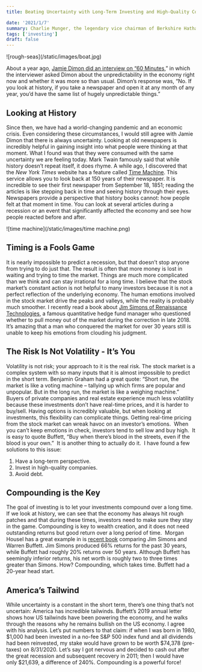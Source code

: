 ```yaml
---
title: Beating Uncertainty with Long-Term Investing and High-Quality Companies

date: '2021/1/7'
summary: Charlie Munger, the legendary vice chairman of Berkshire Hathaway and Warren Buffett's long-time business partner, has a wealth of knowledge and experience that has made him one of the most respected figures in the world of investing and business.
tags: ['investing']
draft: false
---
```


<div className="my-1 px-2 w-full overflow-hidden">![rough-seas](/static/images/boat.jpg)</div>

About a year ago, [Jamie Dimon did an interview on “60 Minutes](https://www.cbsnews.com/news/jamie-dimon-jp-morgan-chase-ceo-the-60-minutes-interview-2019-11-10/),” in which the interviewer asked Dimon about the unpredictability in the economy right now and whether it was more so than usual. Dimon’s response was, “No. If you look at history, if you take a newspaper and open it at any month of any year, you’d have the same list of hugely unpredictable things.”

## Looking at History

Since then, we have had a world-changing pandemic and an economic crisis. Even considering these circumstances, I would still agree with Jamie Dimon that there is always uncertainty. Looking at old newspapers is incredibly helpful in gaining insight into what people were thinking at that moment. What I found was that they were consumed with the same uncertainty we are feeling today. Mark Twain famously said that while history doesn’t repeat itself, it does rhyme. A while ago, I discovered that the _New York Times_ website has a feature called [Time Machine](https://timesmachine.nytimes.com/browser). This service allows you to look back at 150 years of their newspaper. It is incredible to see their first newspaper from September 18, 1851; reading the articles is like stepping back in time and seeing history through their eyes. Newspapers provide a perspective that history books cannot: how people felt at that moment in time. You can look at several articles during a recession or an event that significantly affected the economy and see how people reacted before and after.

<div className="my-1 px-2 w-full overflow-hidden">
  ![time machine](/static/images/time machine.png)
</div>

## Timing is a Fools Game

It is nearly impossible to predict a recession, but that doesn’t stop anyone from trying to do just that. The result is often that more money is lost in waiting and trying to time the market. Things are much more complicated than we think and can stay irrational for a long time. I believe that the stock market’s constant action is not helpful to many investors because it is not a perfect reflection of the underlying economy. The human emotions involved in the stock market drive the peaks and valleys, while the reality is probably much smoother. I recently read a book about [Jim Simons of Renaissance Technologies](https://www.amazon.com/Man-Who-Solved-Market-Revolution/dp/073521798X), a famous quantitative hedge fund manager who questioned whether to pull money out of the market during the correction in late 2018. It’s amazing that a man who conquered the market for over 30 years still is unable to keep his emotions from clouding his judgment.

## The Risk Is Not Volatility - It’s You

Volatility is not risk; your approach to it is the real risk. The stock market is a complex system with so many inputs that it is almost impossible to predict in the short term. Benjamin Graham had a great quote: “Short run, the market is like a voting machine – tallying up which firms are popular and unpopular. But in the long run, the market is like a weighing machine.” Buyers of private companies and real estate experience much less volatility because these investments don’t have real-time prices, and it is harder to buy/sell. Having options is incredibly valuable, but when looking at investments, this flexibility can complicate things. Getting real-time pricing from the stock market can wreak havoc on an investor’s emotions.  When you can’t keep emotions in check, investors tend to sell low and buy high.  It is easy to quote Buffett, “Buy when there’s blood in the streets, even if the blood is your own.”  It is another thing to actually do it.  I have found a few solutions to this issue:

1. Have a long-term perspective.
2. Invest in high-quality companies.
3. Avoid debt.

## Compounding is the Key

The goal of investing is to let your investments compound over a long time. If we look at history, we can see that the economy has always hit rough patches and that during these times, investors need to make sure they stay in the game. Compounding is key to wealth creation, and it does not need outstanding returns but good return over a long period of time.  Morgan Housel has a great example in is [recent book](https://www.amazon.com/Psychology-Money-Timeless-lessons-happiness/dp/0857197681) comparing Jim Simons and Warren Buffett. Jim Simons produced 66% returns for the past 30 years, while Buffett had roughly 20% returns over 50 years. Although Buffett has seemingly inferior returns, his net worth is roughly two to three times greater than Simons. How? Compounding, which takes time. Buffett had a 20-year head start.

## America’s Tailwind

While uncertainty is a constant in the short term, there’s one thing that’s not uncertain: America has incredible tailwinds. Buffett’s 2019 annual letter shows how US tailwinds have been powering the economy, and he walks through the reasons why he remains bullish on the US economy. I agree with his analysis. Let’s put numbers to that claim: if when I was born in 1980, \$1,000 had been invested in a no-fee S&P 500 index fund and all dividends had been reinvested, my stake would have grown to be worth \$74,378 (pre-taxes) on 8/31/2020. Let’s say I got nervous and decided to cash out after the great recession and subsequent recovery in 2011; then I would have only \$21,639, a difference of 240%. Compounding is a powerful force!
